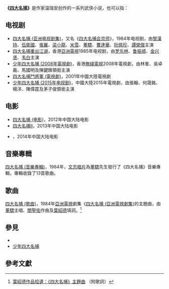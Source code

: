 '''《[[四大名捕|四大名捕]]》'''是作家温瑞安创作的一系列武侠小说，也可以指：

==电视剧==
* [[四大名捕_(亚洲电视剧集)|四大名捕 (亚洲电视剧集)]]，又名《[[四大名捕会京师|四大名捕会京师]]》，1984年电视剧，由[[黎漢持|黎漢持]]、[[伍衛國|伍衛國]]、[[張翼_(香港演員)|張翼]]、[[梁小龍|梁小龍]]、[[米雪|米雪]]、[[董驃|董驃]]、[[曹達華|曹達華]]、[[阮佩珍|阮佩珍]]、[[譚榮傑|譚榮傑]]主演
* [[四大名捕重出江湖|四大名捕重出江湖]]，香港[[亞洲電視|亞洲電視]]1985年电视剧，由[[罗乐林|罗乐林]]、[[鲁振顺|鲁振顺]]、[[金兴贤|金兴贤]]、[[韦白|韦白]]主演
* [[少年四大名捕_(2008年電視劇)|少年四大名捕 (2008年電視劇)]]，香港[[無綫電視|無綫電視]]2008年電視劇，由林峯、吳卓羲、馬國明及陳鍵鋒領銜主演
* [[四大名捕鬥將軍_(電視劇)|四大名捕鬥將軍 (電視劇)]]，2001年中國大陸電視劇
* [[少年四大名捕_(2015年电视剧)|少年四大名捕 (2015年电视剧)]]，中國大陸2015年電視劇，由張翰、何晟銘、楊洋、陳偉霆及茅子俊領銜主演

==电影==
* [[四大名捕_(电影)|四大名捕 (电影)]]，2012年中国大陆电影
* [[四大名捕II|四大名捕II]]，2013年中国大陆电影
* {{Link-en|四大名捕大結局|The Four III}}，2014年中国大陆电影

==音樂專輯==
[[董驃|四大名捕 (音樂專輯)]]，1984年，[[香港唱片公司列表|文志唱片]]為[[董驃|董驃]]先生發行了《四大名捕》音樂專輯，專輯收錄了13首歌曲。

==歌曲==
[[四大名捕_(歌曲)|四大名捕 (歌曲)]]，1984年[[亞洲電視|亞洲電視]]劇集《[[四大名捕_(亞洲電視劇集)|四大名捕 (亞洲電視劇集)]]的主題曲，由[[董驃|董驃]]主唱、[[關聖佑|關聖佑]]作曲及[[葉紹德|葉紹德]]填詞。<ref>[http://m.blog.chinaunix.net/uid-20375883-id-1960066.html 葉紹德作品拾遺：《四大名捕》主題曲] {{Wayback|url=http://m.blog.chinaunix.net/uid-20375883-id-1960066.html |date=20210302105407 }}（附歌詞）</ref>

==參見==
*{{lookfrom|四大名捕}}
*[[少年四大名捕|少年四大名捕]]

{{disambig|Cat=四字作品消歧义|S四}}

==參考文獻==